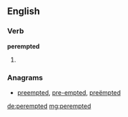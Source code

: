 ==English==

===Verb===
'''perempted'''

# {{past of|[[perempt]]}}

===Anagrams===
* [[preempted#English|preempted]], [[pre-empted#English|pre-empted]], [[preëmpted#English|preëmpted]]

[[de:perempted]]
[[mg:perempted]]